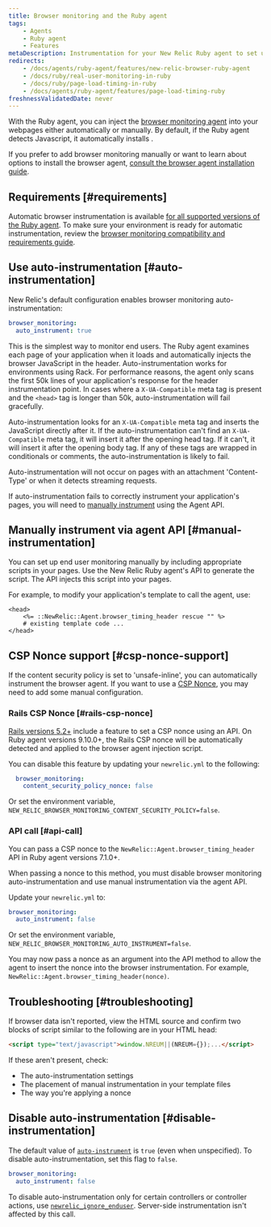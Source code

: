 ```yaml
---
title: Browser monitoring and the Ruby agent
tags:
    - Agents
    - Ruby agent
    - Features
metaDescription: Instrumentation for your New Relic Ruby agent to set up New Relic browser monitoring.
redirects:
    - /docs/agents/ruby-agent/features/new-relic-browser-ruby-agent
    - /docs/ruby/real-user-monitoring-in-ruby
    - /docs/ruby/page-load-timing-in-ruby
    - /docs/agents/ruby-agent/features/page-load-timing-ruby
freshnessValidatedDate: never
---
```


With the Ruby agent, you can inject the [browser monitoring agent](/docs/browser/new-relic-browser/getting-started/introduction-new-relic-browser) into your webpages either automatically or manually. By default, if the Ruby agent detects Javascript, it automatically installs <InlinePopover type="browser"/>.

If you prefer to add browser monitoring manually or want to learn about options to install the browser agent, [consult the browser agent installation guide](/docs/browser/new-relic-browser/installation/install-new-relic-browser-agent).

## Requirements [#requirements]

Automatic browser instrumentation is available [for all supported versions of the Ruby agent](/docs/apm/agents/ruby-agent/getting-started/ruby-agent-eol-policy/). To make sure your environment is ready for automatic instrumentation, review the [browser monitoring compatibility and requirements guide](/docs/browser/new-relic-browser/getting-started/compatibility-requirements-browser-monitoring).

## Use auto-instrumentation [#auto-instrumentation]

New Relic's default configuration enables browser monitoring auto-instrumentation:

```yaml
browser_monitoring:
  auto_instrument: true
```

This is the simplest way to monitor end users. The Ruby agent examines each page of your application when it loads and automatically injects the browser JavaScript in the header. Auto-instrumentation works for environments using Rack. For performance reasons, the agent only scans the first 50k lines of your application's response for the header instrumentation point. In cases where a `X-UA-Compatible` meta tag is present and the `<head>` tag is longer than 50k, auto-instrumentation will fail gracefully.

Auto-instrumentation looks for an `X-UA-Compatible` meta tag and inserts the JavaScript directly after it. If the auto-instrumentation can't find an `X-UA-Compatible` meta tag, it will insert it after the opening head tag. If it can't, it will insert it after the opening body tag. If any of these tags are wrapped in conditionals or comments, the auto-instrumentation is likely to fail.

Auto-instrumentation will not occur on pages with an attachment 'Content-Type' or when it detects streaming requests.

If auto-instrumentation fails to correctly instrument your application's pages, you will need to [manually instrument](#manual-instrumentation) using the Agent API.

## Manually instrument via agent API [#manual-instrumentation]

You can set up end user monitoring manually by including appropriate scripts in your pages. Use the New Relic Ruby agent's API to generate the script. The API injects this script into your pages.

For example, to modify your application's template to call the agent, use:

```erb
<head>
    <%= ::NewRelic::Agent.browser_timing_header rescue "" %>
    # existing template code ...
</head>
```

## CSP Nonce support [#csp-nonce-support]

If the content security policy is set to 'unsafe-inline', you can automatically instrument the browser agent. If you want to use a [CSP Nonce](https://content-security-policy.com/nonce/), you may need to add some manual configuration.

### Rails CSP Nonce [#rails-csp-nonce]

[Rails versions 5.2+](https://guides.rubyonrails.org/security.html#adding-a-nonce) include a feature to set a CSP nonce using an API. On Ruby agent versions 9.10.0+, the Rails CSP nonce will be automatically detected and applied to the browser agent injection script.

You can disable this feature by updating your `newrelic.yml` to the following:

```yaml
  browser_monitoring:
    content_security_policy_nonce: false
```

Or set the environment variable, `NEW_RELIC_BROWSER_MONITORING_CONTENT_SECURITY_POLICY=false`.

### API call [#api-call]

You can pass a CSP nonce to the `NewRelic::Agent.browser_timing_header` API in Ruby agent versions 7.1.0+.

When passing a nonce to this method, you must disable browser monitoring auto-instrumentation and use manual instrumentation via the agent API.

Update your `newrelic.yml` to:

```yaml
browser_monitoring:
  auto_instrument: false
```

Or set the environment variable, `NEW_RELIC_BROWSER_MONITORING_AUTO_INSTRUMENT=false`.

You may now pass a nonce as an argument into the API method to allow the agent to insert the nonce into the browser instrumentation. For example, `NewRelic::Agent.browser_timing_header(nonce)`.

## Troubleshooting [#troubleshooting]

If browser data isn't reported, view the HTML source and confirm two blocks of script similar to the following are in your HTML head:

```html
<script type="text/javascript">window.NREUM||(NREUM={});...</script>
```

If these aren't present, check:

* The auto-instrumentation settings
* The placement of manual instrumentation in your template files
* The way you're applying a nonce

## Disable auto-instrumentation [#disable-instrumentation]

The default value of [`auto-instrument`](/docs/apm/agents/ruby-agent/configuration/ruby-agent-configuration/#browser-monitoring) is `true` (even when unspecified). To disable auto-instrumentation, set this flag to `false`.

```yaml
browser_monitoring:
  auto_instrument: false
```

To disable auto-instrumentation only for certain controllers or controller actions, use [`newrelic_ignore_enduser`](/docs/agents/ruby-agent/installation-configuration/ignoring-specific-transactions#page-load-timing-rum). Server-side instrumentation isn't affected by this call.
